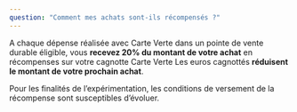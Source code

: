 ```yaml
---
question: "Comment mes achats sont-ils récompensés ?"
---
```

A chaque dépense réalisée avec Carte Verte dans un pointe de vente durable éligible, vous **recevez 20% du montant de votre achat** en récompenses sur votre cagnotte Carte Verte Les euros cagnottés **réduisent le montant de votre prochain achat**. 

Pour les finalités de l’expérimentation, les conditions de versement de la récompense sont susceptibles d’évoluer.
